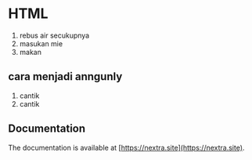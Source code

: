 # HTML
1. rebus air secukupnya
2. masukan mie
3. makan 
 


## cara menjadi anngunly
1. cantik
2. cantik

## Documentation

The documentation is available at [https://nextra.site](https://nextra.site).
